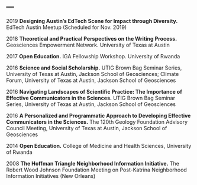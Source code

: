 ---
---

<link rel="stylesheet" href="styles.css" type="text/css">

2019	**Designing Austin's EdTech Scene for Impact through Diversity.** EdTech Austin Meetup (Scheduled for Nov. 2019)

2018	**Theoretical and Practical Perspectives on the Writing Process.** Geosciences Empowerment Network. University of Texas at Austin

2017	**Open Education.** IGA Fellowship Workshop. University of Rwanda

2016	**Science and Social Scholarship.** UTIG Brown Bag Seminar Series, University of Texas at Austin, Jackson School of Geosciences; Climate Forum, University of Texas at Austin, Jackson School of Geosciences

2016	**Navigating Landscapes of Scientific Practice: The Importance of Effective Communicators in the Sciences.** UTIG Brown Bag Seminar Series, University of Texas at Austin, Jackson School of Geosciences

2016	 **A Personalized and Programmatic Approach to Developing Effective Communicators in the Sciences.** The 120th Geology Foundation Advisory Council Meeting, University of Texas at Austin, Jackson School of Geosciences

2014 	**Open Education.** College of Medicine and Health Sciences, University of Rwanda

2008	**The Hoffman Triangle Neighborhood Information Initiative.** The Robert Wood Johnson Foundation Meeting on Post-Katrina Neighborhood Information Initiatives (New Orleans)

